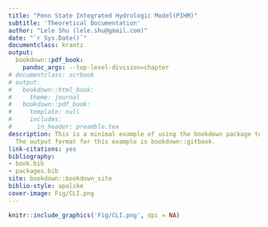 ```yaml
--- 
title: "Penn State Integrated Hydrologic Model(PIHM)"
subtitle: 'Theoretical Documentation'
author: "Lele Shu (lele.shu@gmail.com)"
date: "`r Sys.Date()`"
documentclass: krantz
output:
  bookdown::pdf_book:
    pandoc_args: --top-level-division=chapter
# documentclass: scrbook
# output:
#   bookdown::html_book:
#     theme: journal
#   bookdown::pdf_book:
#     template: null
#     includes:
#       in_header: preamble.tex
description: This is a minimal example of using the bookdown package to write a book.
  The output format for this example is bookdown::gitbook.
link-citations: yes
bibliography:
- book.bib
- packages.bib
site: bookdown::bookdown_site
biblio-style: apalike
cover-image: Fig/CLI.png
---
```

```r
knitr::include_graphics('Fig/CLI.png', dpi = NA)
```